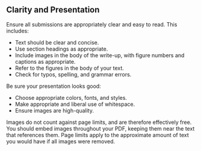 ## Clarity and Presentation

Ensure all submissions are appropriately clear and easy to read. This includes:

 - Text should be clear and concise.
 - Use section headings as appropriate.
 - Include images in the body of the write-up, with figure numbers and captions as appropriate.
 - Refer to the figures in the body of your text.
 - Check for typos, spelling, and grammar errors.

Be sure your presentation looks good:

 - Choose appropriate colors, fonts, and styles.
 - Make appropriate and liberal use of whitespace.
 - Ensure images are high-quality.

Images do not count against page limits, and are therefore effectively free.
You should embed images throughout your PDF, keeping them near the text that references them.
Page limits apply to the approximate amount of text you would have if all images were removed.
